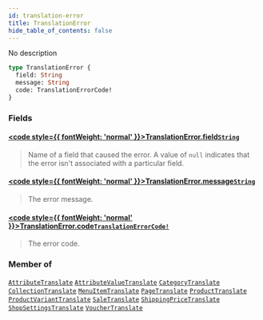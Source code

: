 ```yaml
---
id: translation-error
title: TranslationError
hide_table_of_contents: false
---
```








No description

```graphql
type TranslationError {
  field: String
  message: String
  code: TranslationErrorCode!
}
```


### Fields

#### [<code style={{ fontWeight: 'normal' }}>TranslationError.<b>field</b></code>](#)<Bullet />[`String`](../../../developer/api-reference/scalars/string) <Badge class="secondary" text="scalar"/>
> Name of a field that caused the error. A value of `null` indicates that the error isn't associated with a particular field.
> 

#### [<code style={{ fontWeight: 'normal' }}>TranslationError.<b>message</b></code>](#)<Bullet />[`String`](../../../developer/api-reference/scalars/string) <Badge class="secondary" text="scalar"/>
> The error message.
> 

#### [<code style={{ fontWeight: 'normal' }}>TranslationError.<b>code</b></code>](#)<Bullet />[`TranslationErrorCode!`](../../../developer/api-reference/enums/translation-error-code) <Badge class="secondary" text="non-null"/> <Badge class="secondary" text="enum"/>
> The error code.
> 



### Member of

[`AttributeTranslate`](../../../developer/api-reference/objects/attribute-translate)  <Badge class="secondary" text="object"/><Bullet />[`AttributeValueTranslate`](../../../developer/api-reference/objects/attribute-value-translate)  <Badge class="secondary" text="object"/><Bullet />[`CategoryTranslate`](../../../developer/api-reference/objects/category-translate)  <Badge class="secondary" text="object"/><Bullet />[`CollectionTranslate`](../../../developer/api-reference/objects/collection-translate)  <Badge class="secondary" text="object"/><Bullet />[`MenuItemTranslate`](../../../developer/api-reference/objects/menu-item-translate)  <Badge class="secondary" text="object"/><Bullet />[`PageTranslate`](../../../developer/api-reference/objects/page-translate)  <Badge class="secondary" text="object"/><Bullet />[`ProductTranslate`](../../../developer/api-reference/objects/product-translate)  <Badge class="secondary" text="object"/><Bullet />[`ProductVariantTranslate`](../../../developer/api-reference/objects/product-variant-translate)  <Badge class="secondary" text="object"/><Bullet />[`SaleTranslate`](../../../developer/api-reference/objects/sale-translate)  <Badge class="secondary" text="object"/><Bullet />[`ShippingPriceTranslate`](../../../developer/api-reference/objects/shipping-price-translate)  <Badge class="secondary" text="object"/><Bullet />[`ShopSettingsTranslate`](../../../developer/api-reference/objects/shop-settings-translate)  <Badge class="secondary" text="object"/><Bullet />[`VoucherTranslate`](../../../developer/api-reference/objects/voucher-translate)  <Badge class="secondary" text="object"/>



